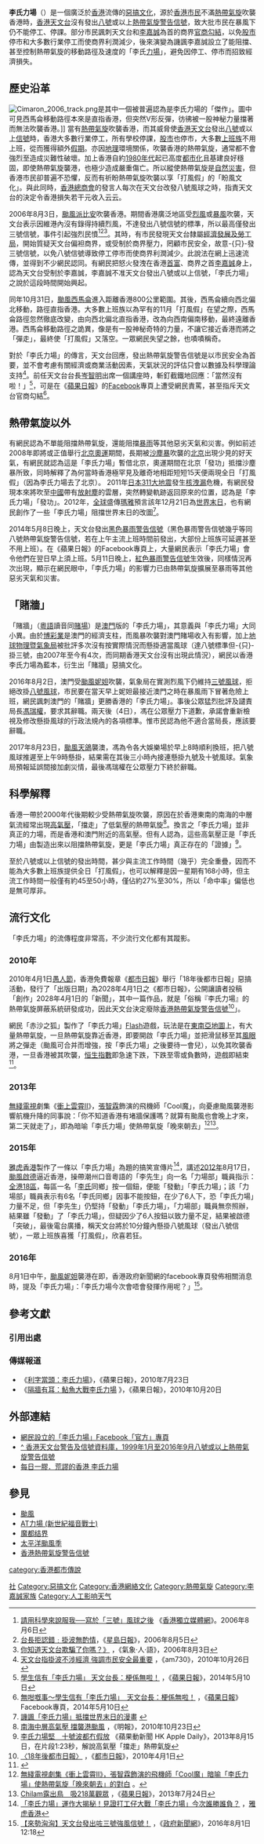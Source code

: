 {{pov|time=2017-05-27T08:09:48+00:00}}
'''李氏力場'''（{{lang-en|Li's Field／Li's Force Field}}）是一個廣泛於[[香港|香港]]流傳的[[惡搞文化|惡搞文化]]，源於[[香港人|香港市民]]不滿[[熱帶氣旋|熱帶氣旋]]吹襲香港時，[[香港天文台|香港天文台]]沒有發出[[八號烈風或暴風信號|八號]]或以上[[香港熱帶氣旋警告信號|熱帶氣旋警告信號]]，致大批市民在暴風下仍不能停工、停課。部分市民諷刺天文台和[[李嘉誠|李嘉誠]]為首的商界[[官商勾結|官商勾結]]，以免[[恒生指數|股市]]停市和大多數行業停工而使商界利潤減少，後來演變為譏諷李嘉誠設立了能阻擋、甚至控制熱帶氣旋的移動路徑及速度的「李氏[[場_(物理)|力場]]」，避免因停工、停市而招致經濟損失。

==歷史沿革==
{{UTC+8}}
[[File:Cimaron_2006_track.png|thumb]]是其中一個被普遍認為是李氏力場的「傑作」。圖中可見西馬侖移動路徑本來是直指香港，但突然V形反彈，彷彿被一股神秘力量擋著而無法吹襲香港。]]
當有[[熱帶氣旋|熱帶氣旋]]吹襲香港，而其威脅使[[香港天文台|香港天文台]]發出[[八號烈風或暴風信號|八號]]或以上[[香港熱帶氣旋警告信號|信號]]時，香港大多數行業停工，所有學校停課，[[恒生指數|股市]]也停市，大多數[[上班族|上班族]]不用上班，從而獲得額外[[假期|假期]]。亦因[[香港地理|地理]]環境關係，吹襲香港的熱帶氣旋，通常都不會強烈至造成災難性破壞。{{fact}}加上香港自約[[1980年代香港|1980年代]]起已高度[[都市化|都市化]]且基建良好穩固，即使熱帶氣旋襲港，也極少造成嚴重傷亡。{{fact}}所以縱使熱帶氣旋是[[自然災害|自然災害]]，但香港市民卻普遍不恐懼，反而有祈盼熱帶氣旋吹襲以享「打風假」的「盼風文化」。與此同時，[[香港總商會|香港總商會]]的發言人每次在天文台改發八號風球之時，指責天文台的決定令香港損失若干元收入云云。

2006年8月3日，[[颱風派比安_(2006年)|颱風派比安]]吹襲香港。期間香港廣泛地區受[[烈風|烈風]]或[[暴風|暴風]]吹襲，天文台表示因維港內沒有錄得持續烈風，不達發出八號信號的標準，所以最高僅發出三號信號，事件引起強烈民憤<ref>[http://www.inmediahk.net/node/142777 請用科學來說服我──寫於「三號」風球之後] {{Wayback|url=http://www.inmediahk.net/node/142777 |date=20180922101816 }}《[[香港獨立媒體網|香港獨立媒體網]]》。2006年8月6日</ref><ref>[http://www.singtao.com.hk/archive/fullstory.asp?andor=or&id=20060805a01 台長拒認錯﹕掛波無酌情]，《[[星島日報|星島日報]]》，2006年8月5日</ref><ref>[http://www.weather.org.hk/blog/?p=578 你知道天文台欺騙了你嗎？》] {{Wayback|url=http://www.weather.org.hk/blog/?p=578 |date=20210208043813 }}，《氣象‧人‧語》，2006年8月3日</ref>。其時，有市民發現天文台隸屬[[經濟發展及勞工局|經濟發展及勞工局]]，開始質疑天文台偏袒商界，或受制於商界壓力，罔顧市民安全，故意-{只}-發三號信號，以免八號信號導致停工停市而使商界利潤減少。此說法在網上迅速流傳，並得到不少網民認同。有網民把怒火發洩在香港[[富豪|首富]]、商界之首[[李嘉誠|李嘉誠]]身上，認為天文台受制於李嘉誠，李嘉誠不准天文台發出八號或以上信號，「李氏力場」之說於這段時間開始興起。

同年10月31日，[[颱風西馬侖_(2006年)|颱風西馬侖]]進入距離香港800公里範圍。其後，西馬侖續向西北偏北移動，路徑直指香港。大多數上班族以為罕有的11月「打風假」在望之際，西馬侖路徑忽然徹底改變，由向西北偏北直指香港，改為向西南偏南移動，最終遠離香港。西馬侖移動路徑之詭異，像是有一股神秘奇特的力量，不讓它接近香港而將之「彈走」，最終使「打風假」又落空。一眾網民失望之餘，也嘖嘖稱奇。

對於「李氏力場」的傳言，天文台回應，發出熱帶氣旋警告信號是以市民安全為首要，並不會考慮有關經濟或商業活動因素，天氣狀況的評估只會以數據及科學理論支持<ref>[http://www.am730.com.hk/article-28838 天文台指掛波不涉經濟 強調市民安全最重要] {{Wayback|url=http://www.am730.com.hk/article-28838 |date=20160304204321 }}，《am730》，2010年10月26日</ref>。前任天文台台長[[岑智明|岑智明]]出席一個講座時，斬釘截鐵地回應：「當然沒有啦！」<ref>[http://hk.apple.nextmedia.com/realtime/news/20140510/52462977 學生信有「李氏力場」 天文台長：梗係無啦！] {{Wayback|url=http://hk.apple.nextmedia.com/realtime/news/20140510/52462977 |date=20160304131025 }} ，《[[蘋果日報_(香港)|蘋果日報]]》，2014年5月10日</ref>，可是在《[[蘋果日報_(香港)|蘋果日報]]》的[[Facebook|Facebook]]專頁上遭受網民責罵，甚至指斥天文台官商勾結<ref>[https://www.facebook.com/hk.nextmedia/photos/a.170516952447.149676.105259197447/10152484818332448/?type=1 無咁嘅事～學生信有「李氏力場」　天文台長：梗係無啦！] {{Wayback|url=https://www.facebook.com/hk.nextmedia/photos/a.170516952447.149676.105259197447/10152484818332448/?type=1 |date=20200215161358 }}，《[[蘋果日報|蘋果日報]]》Facebook專頁，2014年5月10日</ref>。

==熱帶氣旋以外==
有網民認為不單能阻擋熱帶氣旋，還能阻擋[[暴雨|暴雨]]等其他惡劣天氣和災害。例如前述2008年即將或正值舉行[[2008年夏季奥林匹克运动会|北京奧運]]期間，長期被[[沙尘暴|沙塵暴]]吹襲的[[北京市|北京]]出現少見的好天氣，有網民就認為這是「李氏力場」暫借北京，奧運期間在北京「發功」抵擋沙塵暴所致，同時解釋了為何當時香港極罕見及離奇地相距短短15天便兩現全日「打風假」（因為李氏力場去了北京）。 2011年[[日本|日本]][[2011年日本東北地方太平洋近海地震|311大地震]]發生[[福島第一核電廠事故|核洩漏]]危機，有網民發現本來將吹至[[中國|中國]]帶有[[放射塵|放射塵]]的雲層，突然轉變軌跡返回原來的位置，認為是「李氏力場」「發功」。2012年，[[世界|全球]]盛傳[[瑪雅|瑪雅]]預言該年12月21日為[[2012年現象|世界末日]]，也有網民創作了一些「李氏力場」阻擋世界末日的改圖<ref>[http://p3.zhimg.com/b5/c9/b5c9c0a726095b01e4833f2669eea43a_m.jpg 譏諷「李氏力場」抵擋世界末日的漫畫 ] {{Wayback|url=http://p3.zhimg.com/b5/c9/b5c9c0a726095b01e4833f2669eea43a_m.jpg |date=20161002174210 }}</ref>。

2014年5月8日晚上，天文台發出[[香港暴雨警告信號_#黑色暴雨警告信號|黑色暴雨警告信號]]（黑色暴雨警告信號幾乎等同八號熱帶氣旋警告信號，若在上午主流上班時間前發出，大部份上班族可延遲甚至不用上班）。在《蘋果日報》的Facebook專頁上，大量網民表示「李氏力場」會令他們在翌日早上須上班。5月11日晚上，[[香港暴雨警告信號_#紅色暴雨警告信號|紅色暴雨警告信號]]生效後，同樣情況再次出現，顯示在網民眼中，「李氏力場」的影響力已由熱帶氣旋擴展至暴雨等其他惡劣天氣和災害。

==「賭牆」== 
「賭牆」（[[粵語|粵語]]讀音同[[賭場|賭場]]）是[[澳門|澳門]]版的「李氏力場」，其意義與「李氏力場」大同小異。由於[[澳門博彩業|博彩業]]是澳門的經濟支柱，而風暴吹襲對澳門賭場收入有影響，加上[[地球物理暨氣象局|地球物理暨氣象局]]被批評多次沒有按實際情況而懸掛適當風球（達八號標準但-{只}-掛三號，由2007年至今有4次，而同期香港天文台沒有出現此情況），網民以香港李氏力場為藍本，衍生出「賭牆」惡搞文化。

2016年8月2日，澳門受[[強烈熱帶風暴妮妲_(2016年)|颱風妮妲]]吹襲，氣象局在實測烈風下仍維持[[三號風球_(澳門)|三號風球]]，拒絕改掛[[八號風球_(澳門)|八號風球]]，市民要在當天早上妮妲最接近澳門之時在暴風雨下冒著危險上班，網民諷刺澳門的「賭牆」更勝香港的「李氏力場」。事後公眾猛烈批評及譴責局長[[馮瑞權|馮瑞權]]，要求其辭職。兩天後（4日），馮在公眾壓力下道歉，承諾會重新檢視及修改懸掛風球的行政法規內的各項標準。惟市民認為他不適合當局長，應該要辭職。

2017年8月23日，[[颱風天鴿_(2017年)|颱風天鴿]]襲澳，馮為令各大娛樂場於早上8時順利換班，把八號風球推遲至上午9時懸掛，結果需在其後三小時內接連懸掛九號及十號風球。氣象局預報延誤間接加劇災情，最後馮瑞權在公眾壓力下終於辭職。

== 科學解釋 ==
香港一帶於2000年代後期較少受熱帶氣旋吹襲，原因在於香港東南的南海的中層氣流經常出現[[高氣壓|高氣壓]]，「擋走」了低氣壓的熱帶氣旋<ref>[https://www.e123.hk/ElderlyPro/details/31754 南海中層高氣壓 擋襲港颱風] {{Wayback|url=https://www.e123.hk/ElderlyPro/details/31754 |date=20170827212413 }}，《明報》，2010年10月23日</ref>。換言之「李氏力場」並非真正的力場，而是香港和澳門附近的高氣壓。但有人認為，這些高氣壓正是「李氏力場」由製造出來以阻擋熱帶氣旋，更是「李氏力場」真正存在的「證據」<ref>[https://www.youtube.com/watch?v=8ccfZB1cMZY 李氏力場堅　十號波都冇假放 ] {{Wayback|url=https://www.youtube.com/watch?v=8ccfZB1cMZY |date=20200215161404 }}《蘋果動新聞 HK Apple Daily》，2013年8月15日，在片段1:23秒，解說高氣壓「擋走」熱帶氣旋</ref>。

至於八號或以上信號的發出時間，甚少與主流工作時間（幾乎）完全重疊，因而不能為大多數上班族提供全日「打風假」，也可以解釋是因一星期有168小時，但主流工作時間一般僅有約45至50小時，僅佔約27%至30%，所以「命中率」偏低也是無可厚非。

==流行文化==
「李氏力場」的流傳程度非常高，不少流行文化都有其蹤影。

===2010年===
2010年4月1日[[愚人節|愚人節]]，香港免費報章《[[都市日報|都市日報]]》舉行「18年後都市日報」惡搞活動，發行了「出版日期」為2028年4月1日之《都市日報》，公開讓讀者投稿「創作」2028年4月1日的「新聞」，其中一篇作品，就是「俗稱『李氏力場』的熱帶氣旋屏蔽系統研發成功，因此天文台決定廢除[[香港熱帶氣旋警告信號|香港熱帶氣旋警告信號]]<ref>[http://www.metrohk.com.hk/flipBook.php?path=media/2010/eClipBook/daily/35/ 〈18年後都市日報〉] {{Wayback|url=http://www.metrohk.com.hk/flipBook.php?path=media%2F2010%2FeClipBook%2Fdaily%2F35%2F |date=20160304092019 }}，《[[都市日報|都市日報]]》，2010年4月1日</ref>」。

網民「赤沙之狐」製作了「李氏力場」[[Flash|Flash]]遊戲，玩法是在[[東南亞|東南亞]][[地圖|地圖]]上，有大量熱帶氣旋，一旦熱帶氣旋靠近香港，即要開啟「李氏力場」並把滑鼠移至其[[風眼|風眼]]將之彈走（颱風可合并而增強，按「李氏力場」之後要待一會兒），以免其吹襲香港，一旦香港被其吹襲，[[恒生指數|恒生指數]]即急速下跌，下跌至零或負數時，遊戲即結束 <ref>{{cite web|author=林忌|title=李氏力場遊戲|url=http://plastichk.blogspot.hk/2010/10/blog-post_5744.html|accessdate=2014年2月7日|archive-date=2018年4月30日|archive-url=https://web.archive.org/web/20180430125958/http://plastichk.blogspot.hk/2010/10/blog-post_5744.html|dead-url=no}}</ref>。

===2013年===
[[電視廣播有限公司|無綫電視]]劇集《[[衝上雲霄II|衝上雲霄II]]》，[[張智霖|張智霖]]飾演的飛機師「Cool魔」，向憂慮颱風襲港影響航機升降的同事說：「你不知道香港有堵牆保護嗎？就算有颱風也會晚上才來，第二天就走了」，即為暗喻「李氏力場」使熱帶氣旋「晚來朝去」<ref>[http://i.imgur.com/SpPHgXk.jpg 無綫電視劇集《衝上雲霄II》，張智霖飾演的飛機師「Cool魔」暗喻「李氏力場」使熱帶氣旋「晚來朝去」的對白] {{Wayback|url=http://i.imgur.com/SpPHgXk.jpg |date=20160304210555 }}。</ref><ref>[http://hk.apple.nextmedia.com/entertainment/art/20130724/18346253 Chilam露出鳥　吸218萬觀眾 ] {{Wayback|url=http://hk.apple.nextmedia.com/entertainment/art/20130724/18346253 |date=20160304222207 }}，《[[蘋果日報|蘋果日報]]》，2013年7月24日</ref>。

=== 2015年 ===
[[雅虎香港|雅虎香港]]製作了一條以「李氏力場」為題的搞笑宣傳片<ref>[https://www.youtube.com/watch?v=lv22WnWzpzs 「李氏力場」運作大揭秘！見證打工仔大戰「李氏力場」今次誰勝誰負？] {{Wayback|url=https://www.youtube.com/watch?v=lv22WnWzpzs |date=20200523042204 }}，[[雅虎香港|雅虎香港]]</ref>，講述[[香港2012年|2012年]]8月17日，[[颱風啟德_(2012年)|颱風啟德]]逼近香港，操帶潮州口音粵語的「李先生」向一名「力場部」職員指示：[[香港行政區劃|全港18區]]，每區一名「[[李姓|李氏]]同鄉」按一個鈕，便能「發動」「李氏力場」；該「力場部」職員表示有6名「李氏同鄉」因事不能按鈕，在少了6人下，恐「李氏力場」力量不足，但「李先生」仍堅持「發動」「李氏力場」，「力場部」職員無奈照辦，結果雖「發動」了「李氏力場」，但疑因少了6人按鈕以致力量不足，結果被啟德「突破」，最後電台廣播，稱天文台將於10分鐘內懸掛八號風球（發出八號信號），一眾上班族喜獲「打風假」，欣喜若狂。

===2016年===
8月1日中午，[[颱風妮妲_(2016年)|颱風妮妲]]襲港在即，香港政府新聞網的facebook專頁發佈相關消息時，提及「李氏力場」：「李氏力場今次會唔會發揮作用呢？」<ref>[https://www.facebook.com/govnews.hk/photos/a.1574686956087355.1073741830.1539066899649361/1785523901670325/?type=3&theater 【來勢洶洶】天文台發出咗三號強風信號！] {{Wayback|url=https://www.facebook.com/govnews.hk/photos/a.1574686956087355.1073741830.1539066899649361/1785523901670325/?type=3&theater |date=20200215161434 }}，《[[政府新聞網|政府新聞網]]》，2016年8月1日 12:18</ref>。

==參考文獻 ==
=== 引用出處 ===
{{Reflist|2}}

=== 傳媒報道 ===
*《[http://www1.hk.apple.nextmedia.com/template/apple/art_main.php?iss_id=20100723&sec_id=15307&art_id=14269279 利字當頭：李氏力場]》，《蘋果日報》，2010年7月23日
*《[http://hk.apple.nextmedia.com/template/apple/art_main.php?iss_id=20101020&sec_id=4104&subsec_id=15333&art_id=14572306&cat_id=45&coln_id=20 隔牆有耳：鮎魚大戰李氏力場] {{Wayback|url=http://hk.apple.nextmedia.com/template/apple/art_main.php?iss_id=20101020&sec_id=4104&subsec_id=15333&art_id=14572306&cat_id=45&coln_id=20 |date=20110116171851 }}》，《蘋果日報》，2010年10月20日

==外部連結==
* [https://www.facebook.com/lifields 網民設立的「李氏力場」Facebook「官方」專頁] {{Wayback|url=https://www.facebook.com/lifields |date=20200215161456 }}
* [http://www.weather.gov.hk/cgi-bin/hko/warndb_c1.pl?opt=1&sgnl=98&start_ym=199901&end_ym=201609&submit=%B7j%B4M ^ 香港天文台警告及信號資料庫，1999年1月至2016年9月八號或以上熱帶氣旋警告信號] {{Wayback|url=http://www.weather.gov.hk/cgi-bin/hko/warndb_c1.pl?opt=1&sgnl=98&start_ym=199901&end_ym=201609&submit=%B7j%B4M |date=20200215161503 }} 
* [http://plastichk.blogspot.hk/2008/06/lis-field.html 每日一膠．荒謬的香港 李氏力場] {{Wayback|url=http://plastichk.blogspot.hk/2008/06/lis-field.html |date=20180430131205 }}

== 參見==
* [[颱風|颱風]]
* [[AT力場|AT力場 (新世紀福音戰士)]]
* [[魔都结界|魔都结界]]
* [[太平洋颱風季|太平洋颱風季]]
* [[香港熱帶氣旋警告信號|香港熱帶氣旋警告信號]]

[[Category:網路迷因|社]]
[[Category:惡搞文化|Category:惡搞文化]]
[[Category:香港網絡文化|Category:香港網絡文化]]
[[Category:熱帶氣旋|Category:熱帶氣旋]]
[[category:香港都市傳說|category:香港都市傳說]]
[[Category:李嘉誠家族|Category:李嘉誠家族]]
[[Category:人工影响天气|Category:人工影响天气]]